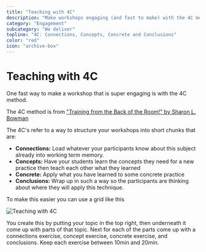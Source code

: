 ```yaml
---
title: "Teaching with 4C"
description: "Make workshops engaging (and fast to make) with the 4C method"
category: "Engagement"
subcategory: "We deliver"
topline: "4C: Connections, Concepts, Concrete and Conclusions"
color: "red"
icon: "archive-box"
---
```



# Teaching with 4C

One fast way to make a workshop that is super engaging is with the 4C method.

The 4C method is from ["Training from the Back of the Room!" by Sharon L. Bowman](https://www.amazon.co.uk/Training-Back-Room-Aside-Learn/dp/0787996629/ref=sr_1_1?crid=3CAASM0OM1NXY&dib=eyJ2IjoiMSJ9.Gtw-BQDMnn-xExmd4aS3JXvkRoiSO3wQ-eiIfNFOwkIPEE8sFORjmWVGH2U1Hpmp2hRvw4PNv_C23-hzwv_U0EH-bKxUn9F50_9owJwRIRYq0vhdx2hSE_K_g6m4i7xB0uA7QWTpJi_dbKAmDsdO9w0qiBsUD4-RrfiKR1w2BxJhpS4H2g2Gx607TOkxO9UbphuqTDRZcEKUo3uUR_XrM5DmRvVGV-8bqEROiib81EU.STMZFT7D4phgzBT7Fr8FWIh1j6dQk9yaJJhcJi4H7wM&dib_tag=se&keywords=Training+from+the+Back+of+the+Room!&nsdOptOutParam=true&qid=1727357526&sprefix=training+from+the+back+of+the+room+%2Caps%2C90&sr=8-1)

The 4C's refer to a way to structure your workshops into short chunks that are:
* **Connections:** Load whatever your participants know about this subject already into working term memory.
* **Concepts:** Have your students learn the concepts they need for a new practice then teach each other what they learned
* **Concrete:** Apply what you have learned to some concrete practice
* **Conclusions:** Wrap up in such a way so the participants are thinking about where they will apply this technique.


To make this easier you can use a grid like this

![Teaching with 4C](./teaching-with-4c.jpg)

You create this by putting your topic in the top right, then underneath it come up with parts of that topic. Next for each of the parts come up with a connections exercise, concept exercise, concrete exercise, and conclusions. Keep each exercise between 10min and 20min.